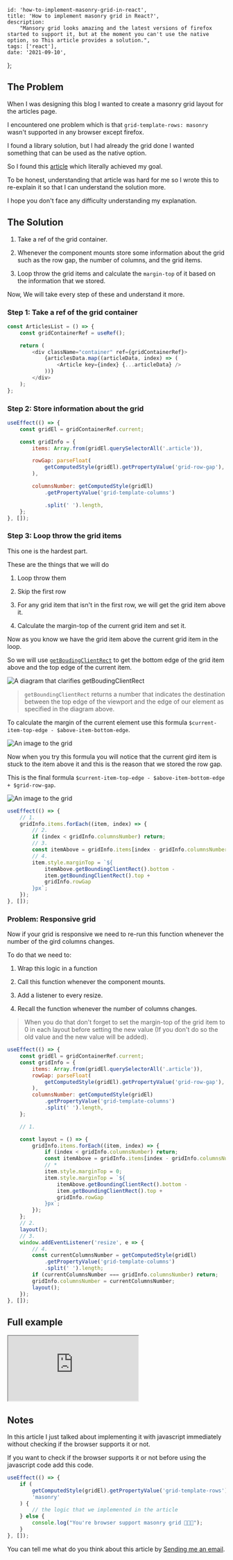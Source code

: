 
	id: 'how-to-implement-masonry-grid-in-react',
	title: 'How to implement masonry grid in React?',
	description:
		"Mansory grid looks amazing and the latest versions of firefox started to support it, but at the moment you can't use the native option, so This article provides a solution.",
	tags: ['react'],
	date: '2021-09-10',
};


## The Problem

When I was designing this blog I wanted to create a masonry grid layout for the articles page.

I encountered one problem which is that `grid-template-rows: masonry` wasn't supported in any browser except firefox.

I found a library solution, but I had already the grid done I wanted something that can be used as the native option.

So I found this [article](https://css-tricks.com/a-lightweight-masonry-solution/) which literally achieved my goal.

To be honest, understanding that article was hard for me so I wrote this to re-explain it so that I can understand the solution more.

I hope you don't face any difficulty understanding my explanation.

## The Solution

1. Take a ref of the grid container.

2. Whenever the component mounts store some information about the grid such as the row gap, the number of columns, and the grid items.

3. Loop throw the grid items and calculate the `margin-top` of it based on the information that we stored.

Now, We will take every step of these and understand it more.

### Step 1: Take a ref of the grid container

```js
const ArticlesList = () => {
	const gridContainerRef = useRef();

	return (
		<div className="container" ref={gridContainerRef}>
			{articlesData.map((articleData, index) => (
				<Article key={index} {...articleData} />
			))}
		</div>
	);
};
```

### Step 2: Store information about the grid

```js
useEffect(() => {
	const gridEl = gridContainerRef.current;

	const gridInfo = {
		items: Array.from(gridEl.querySelectorAll('.article')),

		rowGap: parseFloat(
			getComputedStyle(gridEl).getPropertyValue('grid-row-gap'),
		),

		columnsNumber: getComputedStyle(gridEl)
			.getPropertyValue('grid-template-columns')

			.split(' ').length,
	};
}, []);
```

### Step 3: Loop throw the grid items

This one is the hardest part.

These are the things that we will do

1. Loop throw them

2. Skip the first row

3. For any grid item that isn't in the first row, we will get the grid item above it.

4. Calculate the margin-top of the current grid item and set it.

Now as you know we have the grid item above the current grid item in the loop.

So we will use [`getBoudingClientRect`](https://developer.mozilla.org/en-US/docs/Web/API/Element/getBoundingClientRect) to get the bottom edge of the grid item above and the top edge of the current item.

![A diagram that clarifies getBoudingClientRect](https://developer.mozilla.org/en-US/docs/Web/API/Element/getBoundingClientRect/element-box-diagram.png)

> `getBoundingClientRect` returns a number that indicates the destination between the top edge of the viewport and the edge of our element as specified in the diagram above.

To calculate the margin of the current element use this formula `$current-item-top-edge - $above-item-bottom-edge`.

![An image to the grid](https://i.postimg.cc/wx8ZQZVz/Screenshot-2021-09-10-at-09-39-05-QWgpjpw.png)

Now when you try this formula you will notice that the current gird item is stuck to the item above it and this is the reason that we stored the row gap.

This is the final formula `$current-item-top-edge - $above-item-bottom-edge + $grid-row-gap`.

![An image to the grid](https://i.postimg.cc/G3XPms9f/Screenshot-2021-09-10-at-09-39-46-QWgpjpw.png)

```js
useEffect(() => {
	// 1.
	gridInfo.items.forEach((item, index) => {
		// 2.
		if (index < gridInfo.columnsNumber) return;
		// 3.
		const itemAbove = gridInfo.items[index - gridInfo.columnsNumber];
		// 4.
		item.style.marginTop = `${
			itemAbove.getBoundingClientRect().bottom -
			item.getBoundingClientRect().top +
			gridInfo.rowGap
		}px`;
	});
}, []);
```

### Problem: Responsive grid

Now if your grid is responsive we need to re-run this function whenever the number of the gird columns changes.

To do that we need to:

1. Wrap this logic in a function

2. Call this function whenever the component mounts.

3. Add a listener to every resize.

4. Recall the function whenever the number of columns changes.

> When you do that don't forget to set the margin-top of the grid item to 0 in each layout before setting the new value (If you don't do so the old value and the new value will be added).

```js
useEffect(() => {
	const gridEl = gridContainerRef.current;
	const gridInfo = {
		items: Array.from(gridEl.querySelectorAll('.article')),
		rowGap: parseFloat(
			getComputedStyle(gridEl).getPropertyValue('grid-row-gap'),
		),
		columnsNumber: getComputedStyle(gridEl)
			.getPropertyValue('grid-template-columns')
			.split(' ').length,
	};

	// 1.

	const layout = () => {
		gridInfo.items.forEach((item, index) => {
			if (index < gridInfo.columnsNumber) return;
			const itemAbove = gridInfo.items[index - gridInfo.columnsNumber];
			// *
			item.style.marginTop = 0;
			item.style.marginTop = `${
				itemAbove.getBoundingClientRect().bottom -
				item.getBoundingClientRect().top +
				gridInfo.rowGap
			}px`;
		});
	};
	// 2.
	layout();
	// 3.
	window.addEventListener('resize', e => {
		// 4.
		const currentColumnsNumber = getComputedStyle(gridEl)
			.getPropertyValue('grid-template-columns')
			.split(' ').length;
		if (currentColumnsNumber === gridInfo.columnsNumber) return;
		gridInfo.columnsNumber = currentColumnsNumber;
		layout();
	});
}, []);
```

## Full example

<iframe
	src="https://codesandbox.io/embed/masonry-grid-in-react-2ie5x?autoresize=1&codemirror=1&fontsize=14&theme=dark&view=preview"
	style={{
		width: '100%',
		height: 500,
		border: 0,
		borderRadius: 4,
		overflow: 'hidden',
	}}
	title="Masonry-grid-in-react"
	allow="accelerometer; ambient-light-sensor; camera; encrypted-media; geolocation; gyroscope; hid; microphone; midi; payment; usb; vr; xr-spatial-tracking"
	sandbox="allow-forms allow-modals allow-popups allow-presentation allow-same-origin allow-scripts"
></iframe>

## Notes

In this article I just talked about implementing it with javascript immediately without checking if the browser supports it or not.

If you want to check if the browser supports it or not before using the javascript code add this code.

```js
useEffect(() => {
	if (
		getComputedStyle(gridEl).getPropertyValue('grid-template-rows') !==
		'masonry'
	) {
		// the logic that we implemented in the article
	} else {
		console.log("You're browser support masonry grid 🎉🎉🎉");
	}
}, []);
```

You can tell me what do you think about this article by [Sending me an email](mailto:dryosefbeder@gmail.com).
